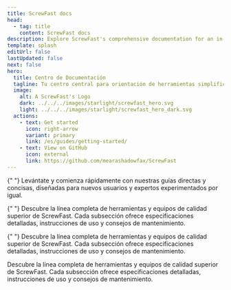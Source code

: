 ```yaml
---
title: ScrewFast docs
head:
  - tag: title
    content: ScrewFast docs
description: Explore ScrewFast's comprehensive documentation for an in-depth look at our premium tools and construction services.
template: splash
editUrl: false
lastUpdated: false
next: false
hero:
  title: Centro de Documentación
  tagline: Tu centro central para orientación de herramientas simplificada, documentos de servicio detallados y apoyo al proyecto.
  image:
    alt: A ScrewFast's Logo
    dark: ../../../images/starlight/screwfast_hero.svg
    light: ../../../images/starlight/screwfast_hero_dark.svg
  actions:
    - text: Get started
      icon: right-arrow
      variant: primary
      link: /es/guides/getting-started/
    - text: View on GitHub
      icon: external
      link: https://github.com/mearashadowfax/ScrewFast
---
```



<CardGrid stagger>

{" "}
<Card title="Guías de Inicio Rápido" icon="document">
  Levántate y comienza rápidamente con nuestras guías directas y concisas,
  diseñadas para nuevos usuarios y expertos experimentados por igual.
</Card>

{" "}
<Card title="Herramientas y Equipos" icon="seti:eslint">
  Descubre la línea completa de herramientas y equipos de calidad superior de
  ScrewFast. Cada subsección ofrece especificaciones detalladas, instrucciones
  de uso y consejos de mantenimiento.
</Card>

{" "}
<Card title="Servicios de Construcción" icon="seti:puppet">
  Descubre la línea completa de herramientas y equipos de calidad superior de
  ScrewFast. Cada subsección ofrece especificaciones detalladas, instrucciones
  de uso y consejos de mantenimiento.
</Card>

   <Card title="Temas Avanzados" icon="seti:terraform">
    Descubre la línea completa de herramientas y equipos de calidad superior de ScrewFast. Cada subsección ofrece especificaciones detalladas, instrucciones de uso y consejos de mantenimiento.
  </Card>
</CardGrid>
